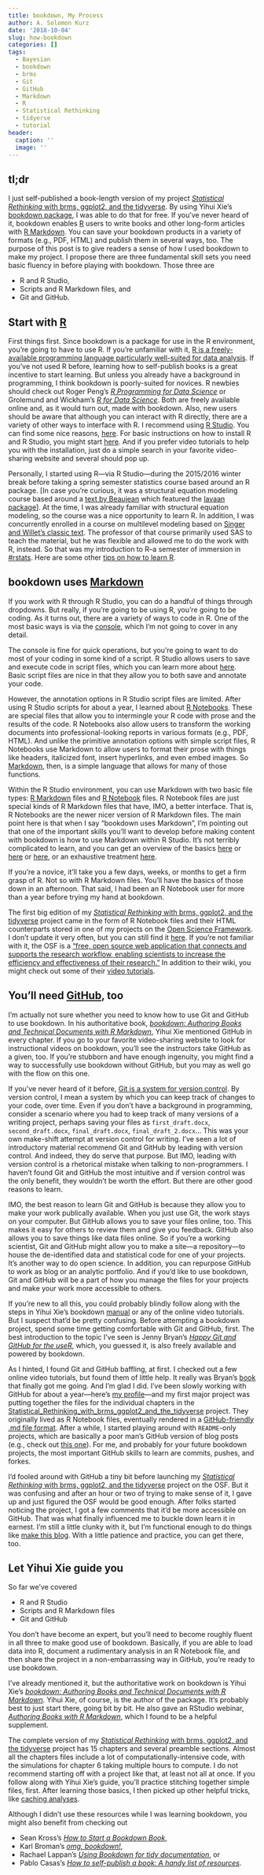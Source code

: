 ```yaml
---
title: bookdown, My Process
author: A. Solomon Kurz
date: '2018-10-04'
slug: how-bookdown
categories: []
tags:
  - Bayesian
  - bookdown
  - brms
  - Git
  - GitHub
  - Markdown
  - R
  - Statistical Rethinking
  - tidyerse
  - tutorial
header:
  caption: ''
  image: ''
---
```


## tl;dr

I just self-published a book-length version of my project [*Statistical Rethinking* with brms, ggplot2, and the tidyverse](https://bookdown.org/connect/#/apps/1850/access). By using Yihui Xie’s [bookdown package](https://bookdown.org), I was able to do that for free. If you’ve never heard of it, bookdown enables [R](https://bookdown.org/rdpeng/rprogdatascience/history-and-overview-of-r.html#what-is-r) users to write books and other long-form articles with [R Markdown](https://rmarkdown.rstudio.com). You can save your bookdown products in a variety of formats (e.g., PDF, HTML) and publish them in several ways, too. The purpose of this post is to give readers a sense of how I used bookdown to make my project. I propose there are three fundamental skill sets you need basic fluency in before playing with bookdown. Those three are

* R and R Studio,
* Scripts and R Markdown files, and
* Git and GitHub.

## Start with [R](https://cran.r-project.org)

First things first. Since bookdown is a package for use in the R environment, you’re going to have to use R. If you’re unfamiliar with it, [R is a freely-available programming language particularly well-suited for data analysis](https://bookdown.org/rdpeng/rprogdatascience/history-and-overview-of-r.html). If you’ve not used R before, learning how to self-publish books is a great incentive to start learning. But unless you already have a background in programming, I think bookdown is poorly-suited for novices. R newbies should check out Roger Peng’s [*R Programming for Data Science*](https://bookdown.org/rdpeng/rprogdatascience/) or Grolemund and Wickham’s [*R for Data Science*](http://r4ds.had.co.nz). Both are freely available online and, as it would turn out, made with bookdown. Also, new users should be aware that although you can interact with R directly, there are a variety of other ways to interface with R. I recommend using [R Studio](https://www.rstudio.com). You can find some nice reasons, [here](https://www.theanalysisfactor.com/the-advantages-of-rstudio/). For basic instructions on how to install R and R Studio, you might start [here](http://r4ds.had.co.nz/introduction.html#prerequisites). And if you prefer video tutorials to help you with the installation, just do a simple search in your favorite video-sharing website and several should pop up.

Personally, I started using R—via R Studio—during the 2015/2016 winter break before taking a spring semester statistics course based around an R package. [In case you’re curious, it was a structural equation modeling course based around a [text by Beaujean](https://blogs.baylor.edu/rlatentvariable/) which featured the [lavaan package](http://lavaan.ugent.be)]. At the time, I was already familiar with structural equation modeling, so the course was a nice opportunity to learn R. In addition, I was concurrently enrolled in a course on multilevel modeling based on [Singer and Willet’s classic text](http://gseacademic.harvard.edu/alda/). The professor of that course primarily used SAS to teach the material, but he was flexible and allowed me to do the work with R, instead. So that was my introduction to R--a semester of immersion in [#rstats](https://twitter.com/search?q=%23rstats&src=typd). Here are some other [tips on how to learn R](https://www.r-bloggers.com/the-5-most-effective-ways-to-learn-r/).

## bookdown uses [Markdown](https://daringfireball.net/projects/markdown/syntax)

If you work with R through R Studio, you can do a handful of things through dropdowns. But really, if you’re going to be using R, you’re going to be coding. As it turns out, there are a variety of ways to code in R. One of the most basic ways is via the [console](https://support.rstudio.com/hc/en-us/articles/200404846-Working-in-the-Console), which I’m not going to cover in any detail.

The console is fine for quick operations, but you’re going to want to do most of your coding in some kind of a script. R Studio allows users to save and execute code in script files, which you can learn more about [here](http://r4ds.had.co.nz/workflow-scripts.html). Basic script files are nice in that they allow you to both save and annotate your code.

However, the annotation options in R Studio script files are limited. After using R Studio scripts for about a year, I learned about [R Notebooks](https://rmarkdown.rstudio.com/r_notebooks). These are special files that allow you to intermingle your R code with prose and the results of the code. R Notebooks also allow users to transform the working documents into professional-looking reports in various formats (e.g., PDF, HTML). And unlike the primitive annotation options with simple script files, R Notebooks use Markdown to allow users to format their prose with things like headers, italicized font, insert hyperlinks, and even embed images. So [Markdown](https://daringfireball.net/projects/markdown/), then, is a simple language that allows for many of those functions.

Within the R Studio environment, you can use Markdown with two basic file types: [R Markdown](https://rmarkdown.rstudio.com/lesson-1.html) files and [R Notebook](https://rmarkdown.rstudio.com/r_notebooks) files. R Notebook files are just special kinds of R Markdown files that have, IMO, a better interface. That is, R Notebooks are the newer nicer version of R Markdown files. The main point here is that when I say "bookdown uses Markdown", I’m pointing out that one of the important skills you’ll want to develop before making content with bookdown is how to use Markdown within R Studio. It’s not terribly complicated to learn, and you can get an overview of the basics [here](https://www.rstudio.com/wp-content/uploads/2015/02/rmarkdown-cheatsheet.pdf) or [here](http://r4ds.had.co.nz/r-markdown.html) or [here](https://bookdown.org/yihui/bookdown/markdown-syntax.html), or an exhaustive treatment [here](https://bookdown.org/yihui/rmarkdown/).

If you’re a novice, it’ll take you a few days, weeks, or months to get a firm grasp of R. Not so with R Markdown files. You’ll have the basics of those down in an afternoon. That said, I had been an R Notebook user for more than a year before trying my hand at bookdown.

The first big edition of my [*Statistical Rethinking* with brms, ggplot2, and the tidyverse](https://bookdown.org/connect/#/apps/1850/access) project came in the form of R Notebook files and their HTML counterparts stored in one of my projects on the [Open Science Framework](https://osf.io/?gclid=EAIaIQobChMI2ZDP9svj3QIVQ7nACh2rYQIHEAAYASAAEgL7avD_BwE). I don’t update it very often, but you can still find it [here](https://osf.io/97t6w/). If you’re not familiar with it, the OSF is a ["free, open source web application that connects and supports the research workflow, enabling scientists to increase the efficiency and effectiveness of their research."](https://osf.io/4znzp/wiki/home/) In addition to their wiki, you might check out some of their [video tutorials](https://cos.io/our-services/training-services/cos-training-tutorials/).

## You’ll need [GitHub](https://github.com), too

I’m actually not sure whether you need to know how to use Git and GitHub to use bookdown. In his authoritative book, [*bookdown: Authoring Books and Technical Documents with R Markdown*](https://bookdown.org/yihui/bookdown/), Yihui Xie mentioned GitHub in every chapter. If you go to your favorite video-sharing website to look for instructional videos on bookdown, you’ll see the instructors take GitHub as a given, too. If you’re stubborn and have enough ingenuity, you might find a way to successfully use bookdown without GitHub, but you may as well go with the flow on this one.

If you’ve never heard of it before, [Git is a system for version control](https://git-scm.com/book/en/v2/Getting-Started-About-Version-Control). By version control, I mean a system by which you can keep track of changes to your code, over time. Even if you don’t have a background in programming, consider a scenario where you had to keep track of many versions of a writing project, perhaps saving your files as `first_draft.docx`, `second_draft.docx`, `final_draft.docx`, `final_draft_2.docx`… This was your own make-shift attempt at version control for writing. I’ve seen a lot of introductory material recommend Git and GitHub by leading with version control. And indeed, they do serve that purpose. But IMO, leading with version control is a rhetorical mistake when talking to non-programmers. I haven’t found Git and GitHub the most intuitive and if version control was the only benefit, they wouldn’t be worth the effort. But there are other good reasons to learn.

IMO, the best reason to learn Git and GitHub is because they allow you to make your work publically available. When you just use Git, the work stays on your computer. But GitHub allows you to save your files online, too. This makes it easy for others to review them and give you feedback. GitHub also allows you to save things like data files online. So if you’re a working scientist, Git and GitHub might allow you to make a site—a repository—to house the de-identified data and statistical code for one of your projects. It’s another way to do open science. In addition, you can repurpose GitHub to work as blog or an analytic portfolio. And if you’d like to use bookdown, Git and GitHub will be a part of how you manage the files for your projects and make your work more accessible to others.

If you’re new to all this, you could probably blindly follow along with the steps in Yihui Xie’s bookdown [manual](https://bookdown.org/yihui/bookdown/) or any of the online video tutorials. But I suspect that’d be pretty confusing. Before attempting a bookdown project, spend some time getting comfortable with Git and GitHub, first. The best introduction to the topic I’ve seen is Jenny Bryan’s [*Happy Git and GitHub for the useR*](http://happygitwithr.com), which, you guessed it, is also freely available and powered by bookdown.

As I hinted, I found Git and GitHub baffling, at first. I checked out a few online video tutorials, but found them of little help. It really was Bryan’s [book](http://happygitwithr.com) that finally got me going. And I’m glad I did. I’ve been slowly working with GitHub for about a year—here’s [my profile](https://github.com/ASKurz)—and my first major project was putting together the files for the individual chapters in the [Statistical_Rethinking_with_brms_ggplot2_and_the_tidyverse](https://github.com/ASKurz/Statistical_Rethinking_with_brms_ggplot2_and_the_tidyverse) project. They originally lived as R Notebook files, eventually rendered in a [GitHub-friendly .md file format](https://rmarkdown.rstudio.com/github_document_format.html). After a while, I started playing around with `README`-only projects, which are basically a poor man's GitHub version of blog posts (e.g., check out [this one](https://github.com/ASKurz/James-Stein-and-Bayesian-partial-pooling)). For me, and probably for your future bookdown projects, the most important GitHub skills to learn are commits, pushes, and forkes.

I’d fooled around with GitHub a tiny bit before launching my [*Statistical Rethinking* with brms, ggplot2, and the tidyverse](https://bookdown.org/connect/#/apps/1850/access) project on the OSF. But it was confusing and after an hour or two of trying to make sense of it, I gave up and just figured the OSF would be good enough. After folks started noticing the project, I got a few comments that it’d be more accessible on GitHub. That was what finally influenced me to buckle down learn it in earnest. I’m still a little clunky with it, but I’m functional enough to do things like [make this blog](https://bookdown.org/yihui/blogdown/). With a little patience and practice, you can get there, too.

## Let Yihui Xie guide you

So far we’ve covered

* R and R Studio
* Scripts and R Markdown files
* Git and GitHub

You don’t have become an expert, but you’ll need to become roughly fluent in all three to make good use of bookdown. Basically, if you are able to load data into R, document a rudimentary analysis in an R Notebook file, and then share the project in a non-embarrassing way in GitHub, you’re ready to use bookdown.

I’ve already mentioned it, but the authoritative work on bookdown is Yihui Xie’s [*bookdown: Authoring Books and Technical Documents with R Markdown*](https://bookdown.org/yihui/bookdown/). Yihui Xie, of course, is the author of the package. It’s probably best to just start there, going bit by bit. He also gave an RStudio webinar, [*Authoring Books with R Markdown*](https://www.youtube.com/watch?v=dVqVscgwSpw&t=12s), which I found to be a helpful supplement.

The complete version of my [*Statistical Rethinking* with brms, ggplot2, and the tidyverse](https://bookdown.org/connect/#/apps/1850/access) project has 15 chapters and several preamble sections. Almost all the chapters files include a lot of computationally-intensive code, with the simulations for chapter 6 taking multiple hours to compute. I do not recommend starting off with a project like that, at least not all at once.  If you follow along with Yihui Xie’s guide, you’ll practice stitching together simple files, first. After learning those basics, I then picked up other helpful tricks, like [caching analyses](https://bookdown.org/yihui/bookdown/preview-a-chapter.html#).

Although I didn’t use these resources while I was learning bookdown, you might also benefit from checking out

* Sean Kross’s [*How to Start a Bookdown Book*](http://seankross.com/2016/11/17/How-to-Start-a-Bookdown-Book.html), 
* Karl Broman’s [*omg, bookdown!*](https://kbroman.org/blog/2017/05/31/omg-bookdown/),
* Rachael Lappan’s [*Using Bookdown for tidy documentation*](https://rachaellappan.github.io/bookdown/), or 
* Pablo Casas’s [*How to self-publish a book: A handy list of resources*](https://blog.datascienceheroes.com/how-to-self-publish-a-book/).


